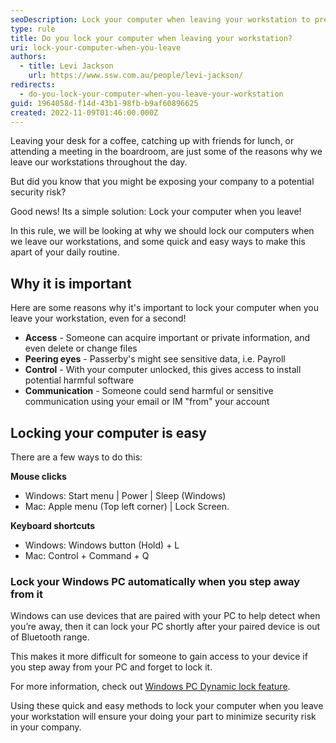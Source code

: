 ```yaml
---
seoDescription: Lock your computer when leaving your workstation to prevent security risks and protect sensitive information from unauthorized access.
type: rule
title: Do you lock your computer when leaving your workstation?
uri: lock-your-computer-when-you-leave
authors:
  - title: Levi Jackson
    url: https://www.ssw.com.au/people/levi-jackson/
redirects:
  - do-you-lock-your-computer-when-you-leave-your-workstation
guid: 1964058d-f14d-43b1-98fb-b9af60896625
created: 2022-11-09T01:46:00.000Z
---
```


Leaving your desk for a coffee, catching up with friends for lunch, or attending a meeting in the boardroom, are just some of the reasons why we leave our workstations throughout the day.

But did you know that you might be exposing your company to a potential security risk?

Good news! Its a simple solution: Lock your computer when you leave!

In this rule, we will be looking at why we should lock our computers when we leave our workstations, and some quick and easy ways to make this apart of your daily routine.

## Why it is important

Here are some reasons why it's important to lock your computer when you leave your workstation, even for a second!

- **Access** - Someone can acquire important or private information, and even delete or change files
- **Peering eyes** - Passerby's might see sensitive data, i.e. Payroll
- **Control** - With your computer unlocked, this gives access to install potential harmful software
- **Communication** - Someone could send harmful or sensitive communication using your email or IM "from" your account

## Locking your computer is easy

There are a few ways to do this:

**Mouse clicks**

- Windows: Start menu | Power | Sleep (Windows)
- Mac: Apple menu (Top left corner) | Lock Screen.

**Keyboard shortcuts**

- Windows: Windows button (Hold) + L
- Mac: Control + Command + Q

### Lock your Windows PC automatically when you step away from it

Windows can use devices that are paired with your PC to help detect when you’re away, then it can lock your PC shortly after your paired device is out of Bluetooth range.

This makes it more difficult for someone to gain access to your device if you step away from your PC and forget to lock it.

For more information, check out [Windows PC Dynamic lock feature](https://support.microsoft.com/en-us/windows/lock-your-windows-pc-automatically-when-you-step-away-from-it-d0a5f536-74ac-0859-820a-4140dac9fcaf#Category=Windows_11).

Using these quick and easy methods to lock your computer when you leave your workstation will ensure your doing your part to minimize security risk in your company.
